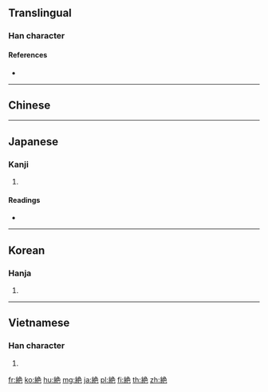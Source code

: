 {{character info/new}}
{{also|絕|绝}}
==Translingual==

===Han character===
{{Han char|rn=120|rad=糸|as=06|sn=12|four=|canj=VFNAU|ids=⿰糹色}}

====References====
* {{Han ref|kx=0924.161|dkj=49469|hdz=53396.040|uh=7D76|ud=32118|bh=90E2|bd=37090}}

----

==Chinese==
{{zh-see|絕|v}}

----

==Japanese==

===Kanji===
{{ja-kanji|grade=5|rs=糸06|style=s|kyu=絕}}

# {{defn|lang=ja|sort=糸06}}

====Readings====
* {{ja-readings|goon=[[ぜち]] (zechi), [[ぜつ]] (zetsu)|kanon=[[せつ]] (setsu)|kun=[[たえる]] (taeru), [[たつ]] (tatsu), [[たやす]] (tayasu)|nanori=}}

----

==Korean==

===Hanja===
{{ko-hanja|hangeul=절|eumhun=|rv=jeol|mr=chŏl|y=cel}}

# {{defn|lang=ko|sort=糸06}}

----

==Vietnamese==

===Han character===
{{vi-hantu|[[tuyệt]], [[tịt]], [[tiệt]], [[toẹt]]|rs=糸06}}

# {{defn|lang=vi|sort=糸06}}

[[fr:絶]]
[[ko:絶]]
[[hu:絶]]
[[mg:絶]]
[[ja:絶]]
[[pl:絶]]
[[fi:絶]]
[[th:絶]]
[[zh:絶]]